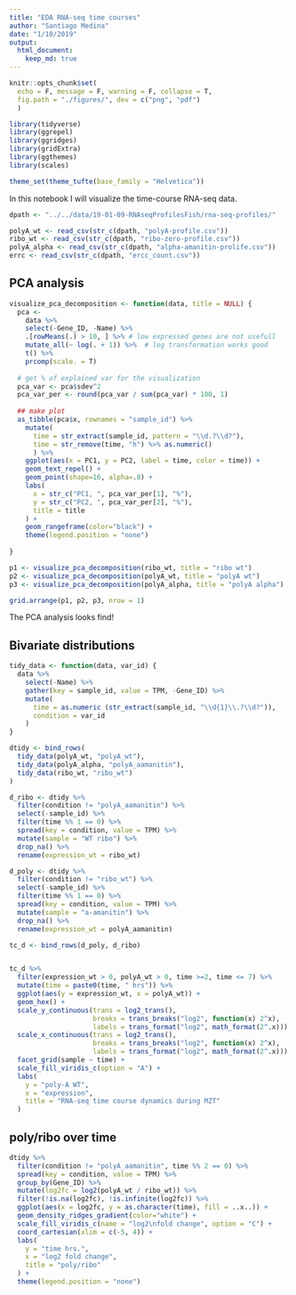 ```yaml
---
title: "EDA RNA-seq time courses"
author: "Santiago Medina"
date: "1/10/2019"
output: 
  html_document:
    keep_md: true
---
```


```r
knitr::opts_chunk$set(
  echo = F, message = F, warning = F, collapse = T,
  fig.path = "./figures/", dev = c("png", "pdf")
  )

library(tidyverse)
library(ggrepel)
library(ggridges)
library(gridExtra)
library(ggthemes)
library(scales)

theme_set(theme_tufte(base_family = "Helvetica"))
```

In this notebook I will visualize the time-course RNA-seq data.

```r
dpath <- "../../data/19-01-09-RNAseqProfilesFish/rna-seq-profiles/"

polyA_wt <- read_csv(str_c(dpath, "polyA-profile.csv"))
ribo_wt <- read_csv(str_c(dpath, "ribo-zero-profile.csv"))
polyA_alpha <- read_csv(str_c(dpath, "alpha-amanitin-prolife.csv"))
errc <- read_csv(str_c(dpath, "ercc_count.csv"))
```

## PCA analysis

```r

visualize_pca_decomposition <- function(data, title = NULL) {
  pca <- 
    data %>% 
    select(-Gene_ID, -Name) %>% 
    .[rowMeans(.) > 10, ] %>% # low expressed genes are not usefull
    mutate_all(~ log(. + 1)) %>%  # log transformation works good
    t() %>% 
    prcomp(scale. = T)
  
  # get % of explained var for the visualization
  pca_var <- pca$sdev^2
  pca_var_per <- round(pca_var / sum(pca_var) * 100, 1)
  
  ## make plot
  as_tibble(pca$x, rownames = "sample_id") %>% 
    mutate(
      time = str_extract(sample_id, pattern = "\\d.?\\d?"),
      time = str_remove(time, "h") %>% as.numeric()
      ) %>% 
    ggplot(aes(x = PC1, y = PC2, label = time, color = time)) +
    geom_text_repel() +
    geom_point(shape=16, alpha=.8) +
    labs(
      x = str_c("PC1, ", pca_var_per[1], "%"),
      y = str_c("PC2, ", pca_var_per[2], "%"),
      title = title
    ) +
    geom_rangeframe(color="black") +
    theme(legend.position = "none")
  
}

p1 <- visualize_pca_decomposition(ribo_wt, title = "ribo wt")
p2 <- visualize_pca_decomposition(polyA_wt, title = "polyA wt")
p3 <- visualize_pca_decomposition(polyA_alpha, title = "polyA alpha")

grid.arrange(p1, p2, p3, nrow = 1)
```

The PCA analysis looks find!

## Bivariate distributions

```r
tidy_data <- function(data, var_id) {
  data %>% 
    select(-Name) %>% 
    gather(key = sample_id, value = TPM, -Gene_ID) %>% 
    mutate(
      time = as.numeric (str_extract(sample_id, "\\d{1}\\.?\\d?")),
      condition = var_id
    )
}

dtidy <- bind_rows(
  tidy_data(polyA_wt, "polyA_wt"),
  tidy_data(polyA_alpha, "polyA_aamanitin"),
  tidy_data(ribo_wt, "ribo_wt")
)

d_ribo <- dtidy %>% 
  filter(condition != "polyA_aamanitin") %>% 
  select(-sample_id) %>% 
  filter(time %% 1 == 0) %>% 
  spread(key = condition, value = TPM) %>% 
  mutate(sample = "WT ribo") %>% 
  drop_na() %>% 
  rename(expression_wt = ribo_wt)

d_poly <- dtidy %>% 
  filter(condition != "ribo_wt") %>% 
  select(-sample_id) %>% 
  filter(time %% 1 == 0) %>% 
  spread(key = condition, value = TPM) %>% 
  mutate(sample = "a-amanitin") %>% 
  drop_na() %>% 
  rename(expression_wt = polyA_aamanitin)

tc_d <- bind_rows(d_poly, d_ribo)


tc_d %>% 
  filter(expression_wt > 0, polyA_wt > 0, time >=2, time <= 7) %>% 
  mutate(time = paste0(time, " hrs")) %>% 
  ggplot(aes(y = expression_wt, x = polyA_wt)) +
  geom_hex() +
  scale_y_continuous(trans = log2_trans(),
                     breaks = trans_breaks("log2", function(x) 2^x),
                     labels = trans_format("log2", math_format(2^.x))) +
  scale_x_continuous(trans = log2_trans(),
                     breaks = trans_breaks("log2", function(x) 2^x),
                     labels = trans_format("log2", math_format(2^.x))) +
  facet_grid(sample ~ time) +
  scale_fill_viridis_c(option = "A") +
  labs(
    y = "poly-A WT",
    x = "expression",
    title = "RNA-seq time course dynamics during MZT"
  )

```

## poly/ribo over time

```r
dtidy %>% 
  filter(condition != "polyA_aamanitin", time %% 2 == 0) %>% 
  spread(key = condition, value = TPM) %>% 
  group_by(Gene_ID) %>% 
  mutate(log2fc = log2(polyA_wt / ribo_wt)) %>% 
  filter(!is.na(log2fc), !is.infinite(log2fc)) %>% 
  ggplot(aes(x = log2fc, y = as.character(time), fill = ..x..)) +
  geom_density_ridges_gradient(color="white") +
  scale_fill_viridis_c(name = "log2\nfold change", option = "C") +
  coord_cartesian(xlim = c(-5, 4)) +
  labs(
    y = "time hrs.",
    x = "log2 fold change",
    title = "poly/ribo"
  ) +
  theme(legend.position = "none")

```

